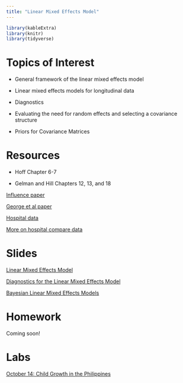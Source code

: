 ```yaml
---
title: "Linear Mixed Effects Model"
---
```


```r
library(kableExtra)
library(knitr)
library(tidyverse)
```


# Topics of Interest

- General framework of the linear mixed effects model

- Linear mixed effects models for longitudinal data

- Diagnostics

- Evaluating the need for random effects and selecting a covariance structure

- Priors for Covariance Matrices





# Resources

- Hoff Chapter 6-7

- Gelman and Hill Chapters 12, 13, and 18

[Influence paper](https://journal.r-project.org/archive/2012-2/RJournal_2012-2_Nieuwenhuis~et~al.pdf)

[George et al paper](https://arxiv.org/pdf/1510.00842v2.pdf)

[Hospital data](https://github.com/donnemartin/hospital-quality)

[More on hospital compare data](https://rpubs.com/D_Cypher/BestHospitals)

# Slides


[Linear Mixed Effects Model](decks/lmm_01_deck.html)

[Diagnostics for the Linear Mixed Effects Model](decks/lmm_02_deck.html)

[Bayesian Linear Mixed Effects Models](decks/lmm_03_deck.html)

# Homework

Coming soon!

# Labs

[October 14: Child Growth in the Philippines](labs/lab3.html)



